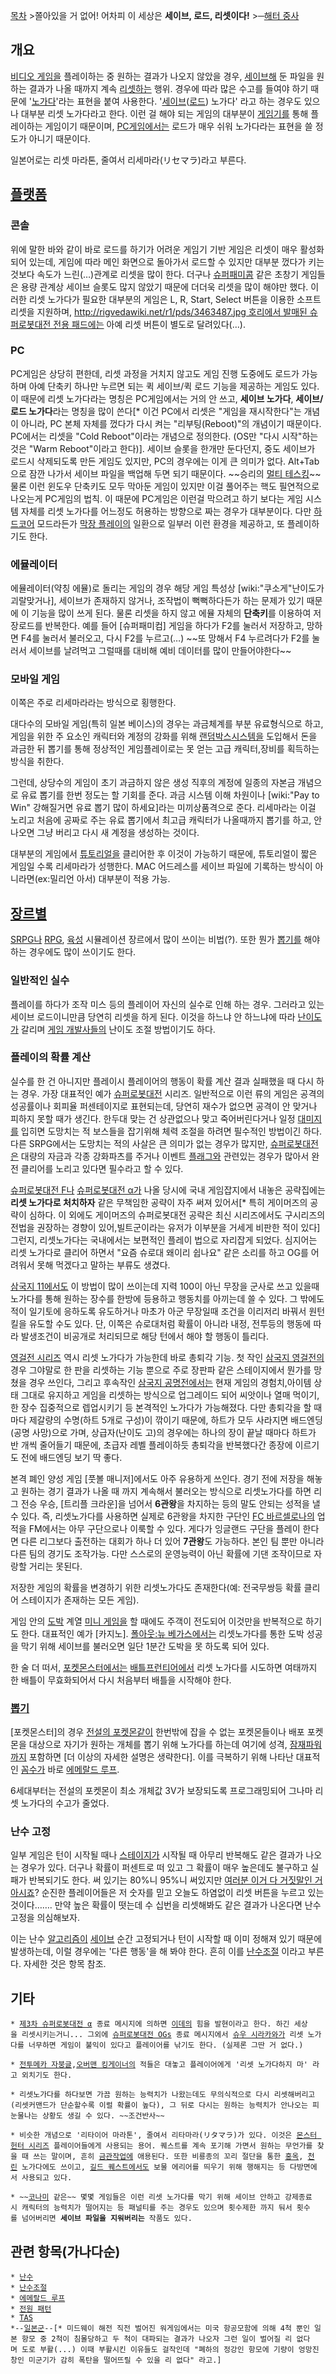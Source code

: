[[목차]]
>쫄아있을 거 없어! 어차피 이 세상은 '''세이브, 로드, 리셋이다!'''
>─[[해터 중사]]

== 개요 ==
[[비디오 게임]]을 플레이하는 중 원하는 결과가 나오지 않았을 경우, [[세이브]]해 둔 파일을 원하는 결과가 나올 때까지 계속 [[리셋]]하는 행위. 경우에 따라 많은 수고를 들여야 하기 때문에 '[[노가다]]'라는 표현을 붙여 사용한다. '[[세이브]]([[로드]]) 노가다' 라고 하는 경우도 있으나 대부분 리셋 노가다라고 한다. 이런 걸 해야 되는 게임의 대부분이 [[게임기]]를 통해 플레이하는 게임이기 때문이며, [[PC]]게임에서는 로드가 매우 쉬워 노가다라는 표현을 쓸 정도가 아니기 때문이다.

일본어로는 리셋 마라톤, 줄여서 리세마라(リセマラ)라고 부른다.

== [[플랫폼]] ==
=== 콘솔 ===
위에 말한 바와 같이 바로 로드를 하기가 어려운 게임기 기반 게임은 리셋이 매우 활성화 되어 있는데, 게임에 따라 메인 화면으로 돌아가서 로드할 수 있지만 대부분 껐다가 키는 것보다 속도가 느린(…)관계로 리셋을 많이 한다. 더구나 [[슈퍼패미콤]] 같은 초창기 게임들은 용량 관계상 세이브 슬롯도 많지 않았기 때문에 더더욱 리셋을 많이 해야만 했다. 이러한 리셋 노가다가 필요한 대부분의 게임은 L, R, Start, Select 버튼을 이용한 소프트리셋을 지원하며, [[http://rigvedawiki.net/r1/pds/3463487.jpg 호리에서 발매된 슈퍼로봇대전 전용 패드]]에는 아예 리셋 버튼이 별도로 달려있다(...). 

=== PC ===
PC게임은 상당히 편한데, 리셋 과정을 거치지 않고도 게임 진행 도중에도 로드가 가능하며 아예 단축키 하나만 누르면 되는 퀵 세이브/퀵 로드 기능을 제공하는 게임도 있다. 이 때문에 리셋 노가다라는 명칭은 PC게임에서는 거의 안 쓰고, '''세이브 노가다''', '''세이브/로드 노가다'''라는 명칭을 많이 쓴다[* 이건 PC에서 리셋은 "게임을 재시작한다"는 개념이 아니라, PC 본체 자체를 껐다가 다시 켜는 "리부팅(Reboot)"의 개념이기 때문이다.  PC에서는 리셋을 "Cold Reboot"이라는 개념으로 정의한다. (OS만 "다시 시작"하는 것은 "Warm Reboot"이라고 한다)]. 세이브 슬롯을 한개만 둔다던지, 중도 세이브가 로드시 삭제되도록 만든 게임도 있지만, PC의 경우에는 이게 큰 의미가 없다. Alt+Tab으로 잠깐 나가서 세이브 파일을 백업해 두면 되기 때문이다. ~~승리의 [[멀티 테스킹]]~~ 물론 이런 윈도우 단축키도 모두 막아둔 게임이 있지만 이걸 풀어주는 핵도 필연적으로 나오는게 PC게임의 법칙. 이 때문에 PC게임은 이런걸 막으려고 하기 보다는 게임 시스템 자체를 리셋 노가다를 어느정도 허용하는 방향으로 짜는 경우가 대부분이다. 다만 [[하드코어]] 모드라든가 [[막장 플레이]]의 일환으로 일부러 이런 환경을 제공하고, 또 플레이하기도 한다.

=== 에뮬레이터 ===
에뮬레이터(약칭 에뮬)로 돌리는 게임의 경우 해당 게임 특성상 [wiki:"쿠소게"난이도가 괴랄맞거나], 세이브가 존재하지 않거나, 조작법이 뻑뻑하다든가 하는 문제가 있기 때문에 이 기능을 많이 쓰게 된다. 물론 리셋을 하지 않고 에뮬 자체의 '''단축키'''를 이용하여 저장로드를 반복한다. 예를 들어 [슈퍼패미컴] 게임을 하다가 F2를 눌러서 저장하고, 망하면 F4를 눌러서 불러오고, 다시 F2를 누르고(…) ~~또 망해서 F4 누르려다가 F2를 눌러서 세이브를 날려먹고 그럴때를 대비해 예비 데이터를 많이 만들어야한다~~
=== 모바일 게임 ===
이쪽은 주로 리세마라라는 방식으로 횡행한다.

대다수의 모바일 게임(특히 일본 베이스)의 경우는 과금체계를 부분 유료형식으로 하고, 게임을 위한 주 요소인 캐릭터와 계정의 강화를 위해 [[랜덤박스]]시스템을 도입해서 돈을 과금한 뒤 뽑기를 통해 정상적인 게임플레이로는 못 얻는 고급 캐릭터,장비를 획득하는 방식을 취한다.

그런데, 상당수의 게임이 초기 과금하지 않은 생성 직후의 계정에 일종의 자본금 개념으로 유료 뽑기를 한번 정도는 할 기회를 준다. 과금 시스템 이해 차원이나 [wiki:"Pay to Win" 강해질거면 유료 뽑기 많이 하세요]라는 미끼상품격으로 준다. 리세마라는 이걸 노리고 처음에 공짜로 주는 유료 뽑기에서 최고급 캐릭터가 나올때까지 뽑기를 하고, 안나오면 그냥 버리고 다시 새 계정을 생성하는 것이다.

대부분의 게임에서 [[튜토리얼]]을 클리어한 후 이것이 가능하기 때문에, 튜토리얼이 짧은 게임일 수록 리세마라가 성행한다. MAC 어드레스를 세이브 파일에 기록하는 방식이 아니라면(ex:밀리언 아서) 대부분이 적용 가능. 

== [[장르]]별 ==
[[SRPG]]나 [[RPG]], [[육성]] 시뮬레이션 장르에서 많이 쓰이는 비법(?). 또한 뭔가 [[뽑기]]를 해야 하는 경우에도 많이 쓰이기도 한다.

=== 일반적인 실수 ===
플레이를 하다가 조작 미스 등의 플레이어 자신의 실수로 인해 하는 경우. 그러라고 있는 세이브 로드이니만큼 당연히 리셋을 하게 된다. 이것을 하느냐 안 하느냐에 따라 [[난이도]]가 갈리며 [[게임 개발사]]들의 난이도 조절 방법이기도 하다.

=== 플레이의 확률 계산 ===
실수를 한 건 아니지만 플레이시 플레이어의 행동이 확률 계산 결과 실패했을 때 다시 하는 경우. 가장 대표적인 예가 [[슈퍼로봇대전]] 시리즈. 일반적으로 이런 류의 게임은 공격의 성공률이나 회피율 퍼센테이지로 표현되는데, 당연히 재수가 없으면 공격이 안 맞거나 피하지 못할 때가 생긴다. 한두대 맞는 건 상관없으나 맞고 죽어버린다거나 일정 [[대미지]]를 입히면 도망치는 적 보스들을 잡기위해 체력 조절을 하려면 필수적인 방법이긴 하다. 다른 SRPG에서는 도망치는 적의 사살은 큰 의미가 없는 경우가 많지만, [[슈퍼로봇대전]]은 대량의 자금과 각종 강화파츠를 주거나 이벤트 [[플래그]]와 관련있는 경우가 많아서 완전 클리어를 노리고 있다면 필수라고 할 수 있다.

[[슈퍼로봇대전 F]]나 [[슈퍼로봇대전 α]]가 나올 당시에 국내 게임잡지에서 내놓은 공략집에는 '''리셋 노가다로 처치하자''' 같은 무책임한 공략이 자주 써져 있어서[* 특히 게이머즈의 공략이 심하다. 이 외에도 게이머즈의 슈퍼로봇대전 공략은 최신 시리즈에서도 구시리즈의 전법을 권장하는 경향이 있어,빌트군이라는 유저가 이부분을 거세게 비판한 적이 있다] 그런지, 리셋노가다는 국내에서는 보편적인 플레이 법으로 자리잡게 되었다. 심지어는 리셋 노가다로 클리어 하면서 "요즘 슈로대 왜이리 쉽나요" 같은 소리를 하고 OG를 어려워서 못해 먹겠다고 말하는 부류도 생겼다.

[[삼국지 11]]에서도 이 방법이 많이 쓰이는데 지력 100이 아닌 무장을 군사로 쓰고 있을때 노가다를 통해 원하는 장수를 한방에 등용하고 행동치를 아끼는데 쓸 수 있다. 그 밖에도 적이 일기토에 응하도록 유도하거나 마초가 아군 무장일때 조건을 이리저리 바꿔서 원턴킬을 유도할 수도 있다. 단, 이쪽은 슈로대처럼 확률이 아니라 내정, 전투등의 행동에 따라 발생조건이 비공개로 처리되므로 해당 턴에서 해야 할 행동이 틀리다.

[[영걸전 시리즈]] 역시 리셋 노가다가 가능한데 바로 총퇴각 기능. 첫 작인 [[삼국지 영걸전]]의 경우 그야말로 한 판을 리셋하는 기능 뿐으로 주로 장판파 같은 스테이지에서 뭔가를 망쳤을 경우 쓰인다, 그리고 후속작인 [[삼국지 공명전]]에서는 현재 게임의 경험치,아이템 상태 그대로 유지하고 게임을 리셋하는 방식으로 업그레이드 되어 씨앗이나 열매 먹이기,한 장수 집중적으로 렙업시키기 등 본격적인 노가다가 가능해졌다. 다만 총퇴각을 할 때마다 제갈량의 수명(하트 5개로 구성)이 깎이기 때문에, 하트가 모두 사라지면 배드엔딩(공명 사망)으로 가며, 상급자(난이도 고)의 경우에는 하나의 장이 끝날 때마다 하트가 반 개씩 줄어들기 때문에, 초급자 레벨 플레이하듯 총퇴각을 반복했다간 종장에 이르기도 전에 배드엔딩 보기 딱 좋다.

본격 폐인 양성 게임 [풋볼 매니저]에서도 아주 유용하게 쓰인다. 경기 전에 저장을 해놓고 원하는 경기 결과가 나올 때 까지 계속해서 불러오는 방식으로 리셋노가다를 하면 리그 전승 우승, [트리플 크라운]을 넘어서 '''6관왕'''을 차지하는 등의 말도 안되는 성적을 낼 수 있다. 즉, 리셋노가다를 사용하면 실제로 6관왕을 차지한 구단인 [[FC 바르셀로나]]의 업적을 FM에서는 아무 구단으로나 이룩할 수 있다. 게다가 잉글랜드 구단을 플레이 한다면 다른 리그보다 출전하는 대회가 하나 더 있어 '''7관왕'''도 가능하다. 본인 팀 뿐만 아니라 다른 팀의 경기도 조작가능. 다만 스스로의 운영능력이 아닌 확률에 기댄 조작이므로 자랑할 거리는 못된다.

저장한 게임의 확률을 변경하기 위한 리셋노가다도 존재한다(예: 전국무쌍등 확률 클리어 스테이지가 존재하는 모든 게임).

게임 안의 [[도박]] 계열 [[미니 게임]]을 할 때에도 주객이 전도되어 이것만을 반복적으로 하기도 한다. 대표적인 예가 [카지노]. [[폴아웃:뉴 베가스]]에서는 리셋노가다를 통한 도박 성공을 막기 위해 세이브를 불러오면 일단 1분간 도박을 못 하도록 되어 있다.

한 술 더 떠서, [[포켓몬스터]]에서는 [[배틀프런티어(포켓몬스터)|배틀프런티어]]에서 리셋 노가다를 시도하면 여태까지 한 배틀이 무효화되어서 다시 처음부터 배틀을 시작해야 한다.

=== [[뽑기]] ===
[포켓몬스터]의 경우 [[전설의 포켓몬]]같이 한번밖에 잡을 수 없는 포켓몬들이나 배포 포켓몬을 대상으로 자기가 원하는 개체를 뽑기 위해 노가다를 하는데 여기에 성격, [[잠재파워]]까지 포함하면 [더 이상의 자세한 설명은 생략한다]. 이를 극복하기 위해 나타난 대표적인 [[꼼수]]가 바로 [[에메랄드 루프]]. 

6세대부터는 전설의 포켓몬이 최소 개체값 3V가 보장되도록 프로그래밍되어 그나마 리셋 노가다의 수고가 줄었다.

=== 난수 고정 ===
일부 게임은 턴이 시작될 때나 [[스테이지]]가 시작될 때 아무리 반복해도 같은 결과가 나오는 경우가 있다. 더구나 확률이 퍼센트로 떠 있고 그 확률이 매우 높은데도 불구하고 실패가 반복되기도 한다. 써 있기는 80%니 95%니 써있지만 [[여러분 이거 다 거짓말인 거 아시죠]]? 순진한 플레이어들은 저 숫자를 믿고 오늘도 하염없이 리셋 버튼을 누르고 있는 것이다……. 만약 높은 확률이 떳는데 수 십번을 리셋해봐도 같은 결과가 나온다면 난수 고정을 의심해보자.

이는 난수 [[알고리즘]]이 [[세이브]] 순간 고정되거나 턴이 시작할 때 이미 정해져 있기 때문에 발생하는데, 이럴 경우에는 '다른 행동'을 해 봐야 한다. 흔히 이를 [[난수조절]] 이라고 부른다. 자세한 것은 항목 참조.

== 기타 ==
 * [[제3차 슈퍼로봇대전 α]] 종료 메시지에 의하면 [[이데]]의 힘을 발현이라고 한다. 하긴 세상을 리셋시키는거니... 그외에 [[슈퍼로봇대전 OGs]] 종료 메시지에서 [[슈우 시라카와]]가 리셋 노가다를 너무하면 게임이 불익이 있다고 플레이어를 낚기도 한다. (실제론 그딴 거 없다.) 

 * [[전투메카 자붕글]],[[오버맨 킹게이너]]의 적들은 대놓고 플레이어에게 '리셋 노가다하지 마' 라고 외치기도 한다.

 * 리셋노가다를 하다보면 가끔 원하는 능력치가 나왔는데도 무의식적으로 다시 리셋해버리고(리셋커맨드가 단순할수록 이럴 확률이 높다), 그 뒤로 다시는 원하는 능력치가 안나오는 피눈물나는 상황도 생길 수 있다. ~~조건반사~~

 * 비슷한 개념으로 '리타이어 마라톤', 줄여서 리타마라(リタマラ)가 있다. 이것은 [[몬스터 헌터 시리즈]] 플레이어들에게 사용되는 용어. 퀘스트를 계속 포기해 가면서 원하는 무언가를 찾을 때 쓰는 말이며, 흔히 [[금관작업]]에 애용된다. 또한 비룡종의 꼬리 절단을 통한 [[홍옥]], [[천린]] 노가다에도 쓰이고, [[길드 퀘스트]]에서도 보물 에리어를 띄우기 위해 행해지는 등 다방면에서 사용되고 있다.

 * ~~[[코나미]] 같은~~ 몇몇 게임들은 이런 리셋 노가다를 막기 위해 세이브 안하고 강제종료시 캐릭터의 능력치가 떨어지는 등 패널티를 주는 경우도 있으며 횟수제한 까지 둬서 횟수를 넘어버리면 '''세이브 파일을 지워버리는''' 작품도 있다.

== 관련 항목(가나다순) ==
 * [[난수]]
 * [[난수조절]]
 * [[에메랄드 루프]]
 * [[전원 패턴]]
 * [[TAS]]
 *--[[일본군]]--[* 미드웨이 해전 직전 벌어진 워게임에서는 미국 항공모함에 의해 4척 뿐인 일본 항모 중 2척이 침몰당하고 두 척이 대파되는 결과가 나오자 그런 일이 벌어질 리 없다며 도로 부활(...) 이때 부활시킨 이유들도 걸작인데 "폐하의 정강인 항모에 기량이 엉망진창인 미군기가 감히 폭탄을 떨어뜨릴 수 있을 리 없다" 라고.] 
